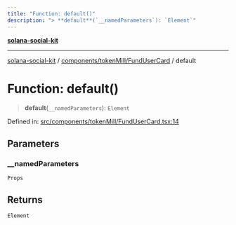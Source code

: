 ```yaml
---
title: "Function: default()"
description: "> **default**(`__namedParameters`): `Element`"
---
```


[**solana-social-kit**](../../../../README.mdx)

***

[solana-social-kit](../../../../README.mdx) / [components/tokenMill/FundUserCard](../README.mdx) / default

# Function: default()

> **default**(`__namedParameters`): `Element`

Defined in: [src/components/tokenMill/FundUserCard.tsx:14](https://github.com/SendArcade/solana-social-starter/blob/03568260ca96ed63f77049843c721de1cb011893/src/components/tokenMill/FundUserCard.tsx#L14)

## Parameters

### \_\_namedParameters

`Props`

## Returns

`Element`
